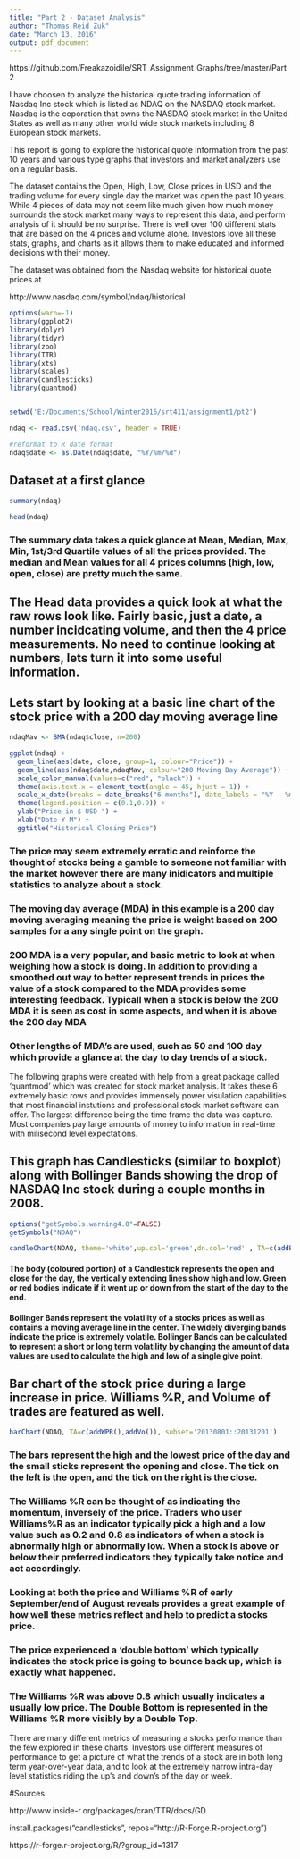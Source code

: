 ```yaml
---
title: "Part 2 - Dataset Analysis"
author: "Thomas Reid Zuk"
date: "March 13, 2016"
output: pdf_document
---
```

https://github.com/Freakazoidile/SRT_Assignment_Graphs/tree/master/Part2

I have choosen to analyze the historical quote trading information of Nasdaq Inc stock which is listed as NDAQ on the NASDAQ stock market. Nasdaq is the coporation that owns the NASDAQ stock market in the United States as well as many other world wide stock markets including 8 European stock markets.


This report is going to explore the historical quote information from the past 10 years and various type graphs that investors and market analyzers use on a regular basis.


The dataset contains the Open, High, Low, Close prices in USD and the trading volume for every single day the market was open the past 10 years.  While 4 pieces of data may not seem like much given how much money surrounds the stock market many ways to represent this data, and perform analysis of it should be no surprise.  There is well over 100 different stats that are based on the 4 prices and volume alone.  Investors love all these stats, graphs, and charts as it allows them to make educated and informed decisions with their money.      


The dataset was obtained from the Nasdaq website for historical quote prices at

http://www.nasdaq.com/symbol/ndaq/historical



```r
options(warn=-1)
library(ggplot2)
library(dplyr)
library(tidyr)
library(zoo)
library(TTR)
library(xts)
library(scales)
library(candlesticks)
library(quantmod)


setwd('E:/Documents/School/Winter2016/srt411/assignment1/pt2')

ndaq <- read.csv('ndaq.csv', header = TRUE)

#reformat to R date format
ndaq$date <- as.Date(ndaq$date, "%Y/%m/%d")

```

## Dataset at a first glance
```r
summary(ndaq)

head(ndaq)

```
### The summary data takes a quick glance at Mean, Median, Max, Min, 1st/3rd Quartile values of all the prices provided.  The median and Mean values for all 4 prices columns (high, low, open, close) are pretty much the same.

## The Head data provides a quick look at what the raw rows look like. Fairly basic, just a date, a number incidcating volume, and then the 4 price measurements.  No need to continue looking at numbers, lets turn it into some useful information.


## Lets start by looking at a basic line chart of the stock price with a 200 day moving average line
```r
ndaqMav <- SMA(ndaq$close, n=200)

ggplot(ndaq) +
  geom_line(aes(date, close, group=1, colour="Price")) +
  geom_line(aes(ndaq$date,ndaqMav, colour="200 Moving Day Average")) + 
  scale_color_manual(values=c("red", "black")) +
  theme(axis.text.x = element_text(angle = 45, hjust = 1)) +
  scale_x_date(breaks = date_breaks("6 months"), date_labels = "%Y - %m") +
  theme(legend.position = c(0.1,0.9)) + 
  ylab("Price in $ USD ") + 
  xlab("Date Y-M") +
  ggtitle("Historical Closing Price") 


```

### The price may seem extremely erratic and reinforce the thought of stocks being a gamble to someone not familiar with the market however there are many inidicators and multiple statistics to analyze about a stock.

### The moving day average (MDA) in this example is a 200 day moving averaging meaning the price is weight based on 200 samples for a any single point on the graph.  


### 200 MDA is a very popular, and basic metric to look at when weighing how a stock is doing.  In addition to providing a smoothed out way to better represent trends in prices the value of a stock compared to the MDA provides some interesting feedback.  Typicall when a stock is below the 200 MDA it is seen as cost in some aspects, and when it is above the 200 day MDA

### Other lengths of MDA's are used, such as 50 and 100 day which provide a glance at the day to day trends of a stock.




The following graphs were created with help from a great package called 'quantmod' which was created for stock market analysis. It takes these 6 extremely basic rows and provides immensely power visulation capabilities that most financial instutions and professional stock market software can offer.  The largest difference being the time frame the data was capture.  Most companies pay large amounts of money to information in real-time with milisecond level expectations.

## This graph has Candlesticks (similar to boxplot) along with Bollinger Bands showing the drop of NASDAQ Inc stock during a couple months in 2008.
```r
options("getSymbols.warning4.0"=FALSE)
getSymbols("NDAQ")
```
```r
candleChart(NDAQ, theme='white',up.col='green',dn.col='red' , TA=c(addBBands()), yrange=c(15,45), subset='20081001::20081201')
```

#### The body (coloured portion) of a Candlestick represents the open and close for the day, the vertically extending lines show high and low.  Green or red bodies indicate if it went up or down from the start of the day to the end.

#### Bollinger Bands represent the volatility of a stocks prices as well as contains a moving average line in the center.  The widely diverging bands indicate the price is extremely volatile.  Bollinger Bands can be calculated to represent a short or long term volatility by changing the amount of data values are used to calculate the high and low of a single give point.


## Bar chart of the stock price during a large increase in price. Williams %R, and Volume of trades are featured as well.
```r
barChart(NDAQ, TA=c(addWPR(),addVo()), subset='20130801::20131201')

```

### The bars represent the high and the lowest price of the day and the small sticks represent the opening and close.  The tick on the left is the open, and the tick on the right is the close.

### The Williams %R can be thought of as indicating the momentum, inversely of the price.  Traders who user Williams%R as an indicator typically pick a high and a low value such as 0.2 and 0.8  as indicators of when a stock is abnormally high or abnormally low.  When a stock is above or below their preferred indicators they typically take notice and act accordingly.

### Looking at both the price and Williams %R of early September/end of August reveals provides a great example of how well these metrics reflect and help to predict a stocks price. 

### The price experienced a 'double bottom' which typically indicates the stock price is going to bounce back up, which is exactly what happened.

### The Williams %R was above 0.8 which usually indicates a usually low price.  The Double Bottom is represented in the Williams %R more visibly by a Double Top.



There are many different metrics of measuring a stocks performance than the few explored in these charts.  Investors use different measures of performance to get a picture of what the trends of a stock are in both long term year-over-year data, and to look at the extremely narrow intra-day level statistics riding the up's and down's of the day or week.


#Sources

http://www.inside-r.org/packages/cran/TTR/docs/GD

install.packages("candlesticks", repos="http://R-Forge.R-project.org")

https://r-forge.r-project.org/R/?group_id=1317